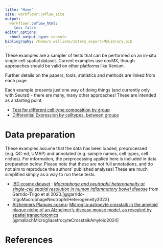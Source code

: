 ```yaml
---
title: "Home"
site: workflowr::wflow_site
output:
  workflowr::wflow_html:
    toc: false
editor_options:
  chunk_output_type: console
bibliography: /home/s.williams/zotero_export/MyLibrary.bib
---
```


These examples are a sampler of tests that can be performed on an in-situ single cell spatial dataset. Current examples use cosMX, though approaches should be valid on other platforms like Xenium. 


Further details on the papers, tools, statistics and methods are linked from each page.

Each example presents just one way of doing things (and currently only with Seurat) - there are many, many other approaches! These are intended as a starting point.




* [Test for different cell type composition by group](e_CompositionChange.html)
* [Differential Expression by celltypes, between groups ](e_DEPseudobulk_insitu.html)



# Data preparation

These examples assume that the data has been loaded, preprocessed (e.g. QC-ed, UMAP) and annotated (e.g. sample names, cell types, cell niches). For information, the preprocessing applied here is included in data preparation below. Please note that these are not full annotations, and do not aim to reproduce the authors' published analyses! These are much simplified simply as a way to run these tests. 

* [IBD cosmx dataset](d_cosmxIBD.html) :  [_Macrophage and neutrophil heterogeneity at single-cell spatial resolution in human inflammatory bowel disease_](https://www.ncbi.nlm.nih.gov/pubmed/37495570) from Garrido-Trigo et al 2023.[@garrido-trigoMacrophageNeutrophilHeterogeneity2023]
* [Alzheimers Plaques cosmx ](d_cosmxAlzPlaque.html): [Microglia-astrocyte crosstalk in the amyloid plaque niche of an Alzheimer’s disease mouse model, as revealed by spatial transcriptomics](https://www.sciencedirect.com/science/article/pii/S2211124724005448?via%3Dihub)
[@mallachMicrogliaastrocyteCrosstalkAmyloid2024]



# References
